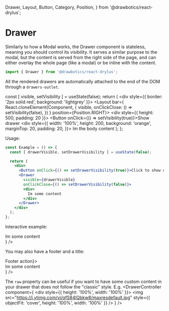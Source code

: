   Drawer,
  Layout,
  Button,
  Category,
  Position,
} from '@drawbotics/react-drylus';



# Drawer
Similarly to how a Modal works, the Drawer component is stateless, meaning you should control its visibility. It serves a similar purpose to the modal, but the content is served from the right side of the page, and can either overlay the whole page (like a modal) or be inline with the content.

```jsx
import { Drawer } from '@drawbotics/react-drylus';
```

All the rendered drawers are automatically attached to the end of the DOM through a `drawers-outlet`.

  const [ visible, setVisibility ] = useState(false);
  return (
    <div style={{ border: '2px solid red', background: 'lightgrey' }}>
      <Layout bar={
        React.cloneElement(Component, {
          visible,
          onClickClose: () => setVisibility(false),
        })
      } position={Position.RIGHT}>
        <div style={{ height: 500, padding: 20 }}>
          <Button onClick={() => setVisibility(true)}>Show drawer</Button>
          <div style={{
            width: '100%',
            height: 200,
            background: 'orange',
            marginTop: 20,
            padding: 20,
          }}>
            Im the body content
          </div>
        </div>
      </Layout>
    </div>
  );
};


Usage:
```jsx
const Example = () => {
  const [ drawerVisible, setDrawerVisibility ] = useState(false);

  return (
    <div>
      <Button onClick={() => setDrawerVisibility(true)}>Click to show drawer</Button>
      <Drawer
        visible={drawerVisible}
        onClickClose={() => setDrawerVisibility(false)}>
        <div>
          Im some content
        </div>
      </Drawer>
    </div>
  );
};
```

Interactive example:

<Playground component={Drawer}>
  <DrawerController component={
    <Drawer visible={false}>
      <div style={{ height: 1000, background: 'linear-gradient(red, blue)' }}>
        Im some content
      </div>
    </Drawer>
  } />
</Playground>


You may also have a footer and a title:

<Playground>
  <DrawerController component={
    <Drawer visible={false} title="Title of drawer" footer={<Button category={Category.BRAND} fullWidth>Footer action</Button>}>
      <div style={{ height: 1000, background: 'linear-gradient(red, blue)' }}>
        Im some content
      </div>
    </Drawer>
  } />
</Playground>


The `raw` property can be useful if you want to have some custom content in your drawer that does not follow the "classic" style. E.g.
<Playground>
  <DrawerController component={
    <Drawer asOverlay raw visible={false}>
      <div style={{ height: '100%', width: '100%' }}>
        <img src="https://i.ytimg.com/vi/qfS84lQbkw8/maxresdefault.jpg" style={{ objectFit: 'cover', height: '100%', width: '100%' }} />
      </div>
    </Drawer>
  } />
</Playground>
